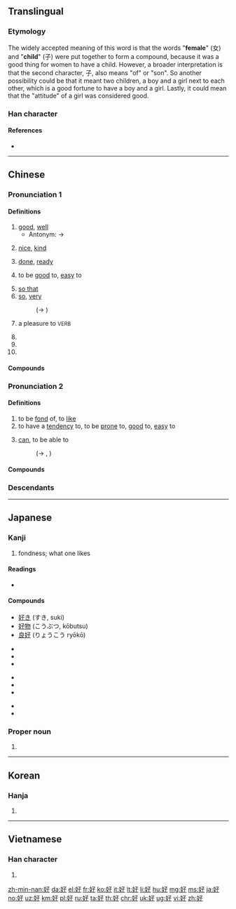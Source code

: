 {{also|女子}}
==Translingual==
{{stroke order|type=animate}}

===Etymology===
{{Han etyl}}
{{Han compound|女|子|t1=woman|t2=child|ls=ic}}

The widely accepted meaning of this word is that the words "'''female'''" (女) and "'''child'''" (子) were put together to form a compound, because it was a good thing for women to have a child. However, a broader interpretation is that the second character, 子, also means "of" or "son". So another possibility could be that it meant two children, a boy and a girl next to each other, which is a good fortune to have a boy and a girl. Lastly, it could mean that the "attitude" of a girl was considered good.

===Han character===
{{Han char|rn=38|rad=女|as=03|sn=6|four=47447|canj=VND|ids=⿰女子}}

====References====
* {{Han ref|kx=0255.110|dkj=06053|dj=0518.120|hdz=21028.010|uh=597D|ud=22909|bh=A66E|bd=42606}}

----

==Chinese==
{{zh-forms}}

===Pronunciation 1===
{{zh-pron
|m=hǎo
|ma=y
|c=hou2
|ca=y
|h=pfs=hó
|mn=hó
|w=2hau
|mc=1
|oc=1,1
|cat=a,adv,v
}}

====Definitions====
{{zh-hanzi}}

# [[good]], [[well]]
#* Antonym: → {{zh-l|壞|bad}}
#: {{zh-usex|你 '''好''' 嗎？|How are you?}}
#: {{zh-usex|真 是 個 '''好''' 主意！|That's a '''good''' idea!}}
# [[nice]], [[kind]]
#: {{zh-usex|他們 對 我 很 '''好'''。|They are very '''kind''' to me.}}
# [[done]], [[ready]]
#: {{zh-usex|我 就 要 '''好''' 了。|I'll be '''ready''' very soon.}}
# to be [[good]] to, [[easy]] to
#: {{zh-usex|這 水龍頭 '''好''' 擰。|This tap turns '''easily'''.}}
# [[so that]]
# [[so]], [[very]]
#: (→ {{zh-l|很}})
#: {{zh-usex|我 個 中文 老師 '''好''' 好 人 㗎！|My Chinese teacher is a '''very''' nice person!|tr=ngo5 go3 zung1 man4 lou5 si1 '''hou2''' hou2 jan4 gaa2!|C-GZ}}
# a pleasure to <small>VERB</small>
#: {{zh-l|好吃|delicious}}
#: {{zh-l|好用|a joy to use}}
#: {{zh-l|好聽|pleasant-sounding}}
# {{non-gloss definition|Particle used after verbs to denote the completion or near-completion of an action.|lang=zh}}
# {{non-gloss definition|Particle denoting agreement, support or wish to terminate a conversation.|lang=zh}}
# {{non-gloss definition|Particle denoting dissatisfaction in ironical sentences.|lang=zh}}

====Compounds====
{{der3
|{{zh-l|好比}}
|{{zh-l|好不}}
|{{zh-l|好不容易}}
|{{zh-l|好吃}}
|{{zh-l|好醜}}
|{{zh-l|好處}}
|{{zh-l|好處費}}
|{{zh-l|好歹}}
|{{zh-l|好的}}
|{{zh-l|好端端}}
|{{zh-l|好多}}
|{{zh-l|好法}}
|{{zh-l|好感}}
|{{zh-l|好過}}
|{{zh-l|好漢}}
|{{zh-l|好好}}
|{{zh-l|好好先生}}
|{{zh-l|好喝}}
|{{zh-l|好話}}
|{{zh-l|好壞}}
|{{zh-l|好貨}}
|{{zh-l|好幾}}
|{{zh-l|好傢伙}}
|{{zh-l|好景不長}}
|{{zh-l|好久}}
|{{zh-l|好看}}
|{{zh-l|好賴}}
|{{zh-l|好了傷疤忘了痛}}
|{{zh-l|好力寶}}
|{{zh-l|好臉}}
|{{zh-l|好馬不吃回頭草}}
|{{zh-l|好孬}}
|{{zh-l|好評}}
|{{zh-l|好氣}}
|{{zh-l|好球}}
|{{zh-l|好兒}}
|{{zh-l|好惹}}
|{{zh-l|好人}}
|{{zh-l|好人好事}}
|{{zh-l|好人家}}
|{{zh-l|好日子}}
|{{zh-l|好容易}}
|{{zh-l|好上加好}}
|{{zh-l|好生}}
|{{zh-l|好聲好氣}}
|{{zh-l|好使}}
|{{zh-l|好事}}
|{{zh-l|好事不出門，惡事傳千里}}
|{{zh-l|好事不宜遲}}
|{{zh-l|好事多磨}}
|{{zh-l|好手}}
|{{zh-l|好受}}
|{{zh-l|好說}}
|{{zh-l|好說歹說}}
|{{zh-l|好說話}}
|{{zh-l|好死}}
|{{zh-l|好似}}
|{{zh-l|好天}}
|{{zh-l|好聽}}
|{{zh-l|好玩}}
|{{zh-l|好聞}}
|{{zh-l|好戲}}
|{{zh-l|好像}}
|{{zh-l|好小子}}
|{{zh-l|好笑}}
|{{zh-l|好些}}
|{{zh-l|好心}}
|{{zh-l|好心不得好報}}
|{{zh-l|好性}}
|{{zh-l|好樣}}
|{{zh-l|好意}}
|{{zh-l|好意思}}
|{{zh-l|好用}}
|{{zh-l|好友}}
|{{zh-l|好運}}
|{{zh-l|好在}}
|{{zh-l|好找}}
|{{zh-l|好轉}}
|{{zh-l|好自為之}}
|{{zh-l|好走}}
|{{zh-l|好食}}
}}

===Pronunciation 2===
{{zh-pron
|m=hào,a=y
|c=hou3
|h=pfs=hau
|mn=hòⁿ
|w=2hau
|mc=2
|oc=2,2
|cat=v
}}

====Definitions====
{{zh-hanzi}}

# to be [[fond]] of, to [[like]]
# to have a [[tendency]] to, to be [[prone]] to, [[good]] to, [[easy]] to
# {{label|zh|dialectal Mandarin|Wu}} [[can]], to be able to
#: (→ {{zh-l|會}}, {{zh-l|可以}})
#: {{zh-usex|儂 '''好''' 流利 個 講 上海話 𠲎？|'''Can''' you speak Shanghainese fluently?|SH}}

====Compounds====
{{der3
|{{zh-l|好吃}}
|{{zh-l|好大喜功}}
|{{zh-l|好動}}
|{{zh-l|好高騖遠}}
|{{zh-l|好客}}
|{{zh-l|好奇}}
|{{zh-l|好強}}
|{{zh-l|好色}}
|{{zh-l|好尚}}
|{{zh-l|好勝}}
|{{zh-l|好事}}
|{{zh-l|好為人師}}
|{{zh-l|好惡}}
|{{zh-l|好行小惠}}
|{{zh-l|好學}}
|{{zh-l|好逸惡勞}}
|{{zh-l|好戰}}
|{{zh-l|好整以暇}}
}}

===Descendants===
{{Sinoxenic-word|好|こう|호|hảo|v2=háo}}

----

==Japanese==

===Kanji===
{{ja-kanji|grade=4|rs=女03}}

# fondness; what one likes

====Readings====
* {{ja-readings|on=[[こう]] (kō)|kun=[[このむ]] ([[好む]], konomu), [[すく]] ([[好く]], suku), [[よい]] (yoi)}}

====Compounds====
* [[好き]] (すき, suki)
* [[好物]] (こうぶつ, kōbutsu)
* [[良好]] (りょうこう ryōkō)
{{top3}}
* {{l|ja|sc=Jpan|愛好|tr=あいこう, aikō}}
* {{l|ja|sc=Jpan|良好|tr=りょうこう, ryōkō}}
* {{l|ja|sc=Jpan|友好|tr=ゆうこう, yūkō}}
{{mid3}}
* {{l|ja|sc=Jpan|嗜好品|tr=しこうひん, shikōhin}}
* {{l|ja|sc=Jpan|好感|tr=こうかん, kōkan}}
* {{l|ja|sc=Jpan|好転|tr=こうてん, kōten}}
{{mid3}}
* {{l|ja|sc=Jpan|好感度|tr=こうかんど, kōkando}}
* {{l|ja|sc=Jpan|好事|tr=こうず, kōzu}}
{{bottom}}

===Proper noun===
{{ja-pos|proper|よしみ}}

# {{given name|male|lang=ja|sort=よしみ}}

----

==Korean==

===Hanja===
{{ko-hanja|hangeul=호|rv=ho|mr=ho}}

# {{defn|lang=ko|sort=女03}}

----

==Vietnamese==

===Han character===
{{vi-hantu|[[hảo]], [[háo]], [[háu]], [[hão]], [[hếu]], [[hiếu]], [[hấu]], [[hẩu]]|rs=女03}}

# {{defn|lang=vi|sort=女03}}

[[zh-min-nan:好]]
[[da:好]]
[[el:好]]
[[fr:好]]
[[ko:好]]
[[it:好]]
[[lt:好]]
[[li:好]]
[[hu:好]]
[[mg:好]]
[[ms:好]]
[[ja:好]]
[[no:好]]
[[uz:好]]
[[km:好]]
[[pl:好]]
[[ru:好]]
[[ta:好]]
[[th:好]]
[[chr:好]]
[[uk:好]]
[[ug:好]]
[[vi:好]]
[[zh:好]]
